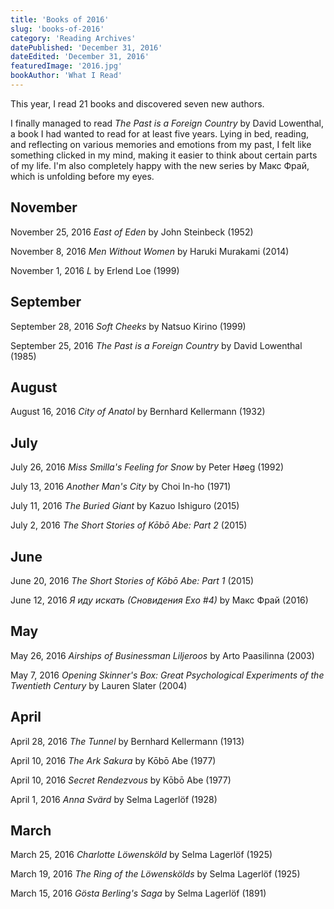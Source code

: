 ```yaml
---
title: 'Books of 2016'
slug: 'books-of-2016'
category: 'Reading Archives'
datePublished: 'December 31, 2016'
dateEdited: 'December 31, 2016'
featuredImage: '2016.jpg'
bookAuthor: 'What I Read'
---
```


This year, I read 21 books and discovered seven new authors.

I finally managed to read _The Past is a Foreign Country_ by David Lowenthal, a
book I had wanted to read for at least five years. Lying in bed, reading, and
reflecting on various memories and emotions from my past, I felt like something
clicked in my mind, making it easier to think about certain parts of my life.
I'm also completely happy with the new series by Макс Фрай, which is unfolding
before my eyes.

## November

November 25, 2016 _East of Eden_ by John Steinbeck (1952)

November 8, 2016 _Men Without Women_ by Haruki Murakami (2014)

November 1, 2016 _L_ by Erlend Loe (1999)

## September

September 28, 2016 _Soft Cheeks_ by Natsuo Kirino (1999)

September 25, 2016 _The Past is a Foreign Country_ by David Lowenthal (1985)

## August

August 16, 2016 _City of Anatol_ by Bernhard Kellermann (1932)

## July

July 26, 2016 _Miss Smilla's Feeling for Snow_ by Peter Høeg (1992)

July 13, 2016 _Another Man's City_ by Choi In-ho (1971)

July 11, 2016 _The Buried Giant_ by Kazuo Ishiguro (2015)

July 2, 2016 _The Short Stories of Kōbō Abe: Part 2_ (2015)

## June

June 20, 2016 _The Short Stories of Kōbō Abe: Part 1_ (2015)

June 12, 2016 _Я иду искать (Сновидения Ехо #4)_ by Макс Фрай (2016)

## May

May 26, 2016 _Airships of Businessman Liljeroos_ by Arto Paasilinna (2003)

May 7, 2016 _Opening Skinner's Box: Great Psychological Experiments of the
Twentieth Century_ by Lauren Slater (2004)

## April

April 28, 2016 _The Tunnel_ by Bernhard Kellermann (1913)

April 10, 2016 _The Ark Sakura_ by Kōbō Abe (1977)

April 10, 2016 _Secret Rendezvous_ by Kōbō Abe (1977)

April 1, 2016 _Anna Svärd_ by Selma Lagerlöf (1928)

## March

March 25, 2016 _Charlotte Löwensköld_ by Selma Lagerlöf (1925)

March 19, 2016 _The Ring of the Löwenskölds_ by Selma Lagerlöf (1925)

March 15, 2016 _Gösta Berling's Saga_ by Selma Lagerlöf (1891)
